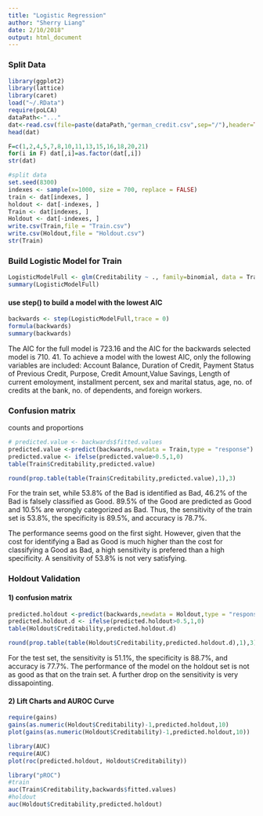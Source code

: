 ```yaml
---
title: "Logistic Regression"
author: "Sherry Liang"
date: 2/10/2018"
output: html_document
---
```

### Split Data

```r
library(ggplot2)
library(lattice)
library(caret)
load("~/.RData")
require(poLCA)
dataPath<-"..."
dat<-read.csv(file=paste(dataPath,"german_credit.csv",sep="/"),header=TRUE,sep=",")
head(dat)
```

```r
F=c(1,2,4,5,7,8,10,11,13,15,16,18,20,21)
for(i in F) dat[,i]=as.factor(dat[,i])
str(dat)
```

```r
#split data
set.seed(8300)
indexes <- sample(x=1000, size = 700, replace = FALSE)
train <- dat[indexes, ]
holdout <- dat[-indexes, ]
Train <- dat[indexes, ]
Holdout <- dat[-indexes, ]
write.csv(Train,file = "Train.csv")
write.csv(Holdout,file = "Holdout.csv")
str(Train)
```

### Build Logistic Model for Train

```r
LogisticModelFull <- glm(Creditability ~ ., family=binomial, data = Train)
summary(LogisticModelFull)
```

#### use step() to build a model with the lowest AIC

```r
backwards <- step(LogisticModelFull,trace = 0)
formula(backwards)
summary(backwards)
```

The AIC for the full model is 723.16 and the AIC for the backwards selected model is 710. 41. To achieve a model with the lowest AIC, only the following variables are included: Account Balance, Duration of Credit, Payment Status of Previous Credit, Purpose, Credit Amount,Value Savings, Length of current emoloyment, installment percent, sex and marital status, age, no. of credits at the bank, no. of dependents, and foreign workers.  

### Confusion matrix 
counts and proportions

```r
# predicted.value <- backwards$fitted.values
predicted.value <-predict(backwards,newdata = Train,type = "response")
predicted.value <- ifelse(predicted.value>0.5,1,0)
table(Train$Creditability,predicted.value)

```

```r
round(prop.table(table(Train$Creditability,predicted.value),1),3)
```

For the train set, while 53.8% of the Bad is identified as Bad, 46.2% of the Bad is falsely classified as Good. 89.5% of the Good are predicted as Good and 10.5% are wrongly categorized as Bad. Thus, the sensitivity of the train set is 53.8%, the specificity is 89.5%, and accuracy is 78.7%.

The performance seems good on the first sight. However, given that the cost for identifying a Bad as Good is much higher than the cost for classifying a Good as Bad, a high sensitivity is prefered than a high specificity. A sensitivity of 53.8% is not very satisfying.

### Holdout Validation

#### 1) confusion matrix
```r
predicted.holdout <-predict(backwards,newdata = Holdout,type = "response")
predicted.holdout.d <- ifelse(predicted.holdout>0.5,1,0)
table(Holdout$Creditability,predicted.holdout.d)
```

```r
round(prop.table(table(Holdout$Creditability,predicted.holdout.d),1),3)
```

For the test set, the sensitivity is 51.1%, the specificity is 88.7%, and accuracy is 77.7%. The performance of the model on the holdout set is not as good as that on the train set. A further drop on the sensitivity is very dissapointing.

#### 2) Lift Charts and AUROC Curve 

```r
require(gains)
gains(as.numeric(Holdout$Creditability)-1,predicted.holdout,10)
plot(gains(as.numeric(Holdout$Creditability)-1,predicted.holdout,10))
```

```r
library(AUC)
require(AUC)
plot(roc(predicted.holdout, Holdout$Creditability))
```

```r
library("pROC")
#train
auc(Train$Creditability,backwards$fitted.values)
#holdout
auc(Holdout$Creditability,predicted.holdout)
```

